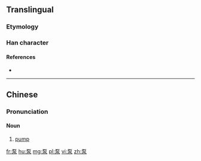 ==Translingual==

===Etymology===
{{Han compound|石|水|t1=stone|t2=water|ls=ic}}

===Han character===
{{Han char|rn=112|rad=石|as=04|sn=9|four=1023<sub>2</sub>|canj=一口水 (MRE), X一口水 (XMRE)|ids=⿱[[石]][[水]]}}

====References====
* {{Han ref|kx=0619.121|dkj=17343|hdz=31576.080|uh=6CF5|ud=27893|bh=ACA6|bd=44198}}

----

==Chinese==
{{zh-hanzi-box|[[泵]]}}

===Pronunciation===
{{zh-pron
|m=bèng
|c=bam1
|cat=n}}

====Noun====
{{zh-noun}}

# [[pump]]

[[fr:泵]]
[[hu:泵]]
[[mg:泵]]
[[pl:泵]]
[[vi:泵]]
[[zh:泵]]
